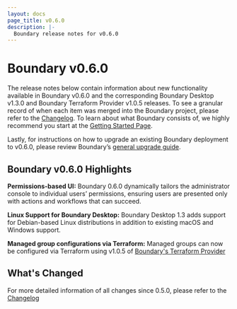 ```yaml
---
layout: docs
page_title: v0.6.0
description: |-
  Boundary release notes for v0.6.0
---
```


# Boundary v0.6.0

The release notes below contain information about new functionality available in Boundary v0.6.0 and the corresponding Boundary Desktop v1.3.0 and Boundary Terraform Provider v1.0.5 releases.
To see a granular record of when each item was merged into the Boundary project, please refer to the [Changelog](https://github.com/hashicorp/boundary/blob/main/CHANGELOG.md).
To learn about what Boundary consists of, we highly recommend you start at the [Getting Started Page](/boundary/docs/getting-started).

Lastly, for instructions on how to upgrade an existing Boundary deployment to v0.6.0, please review Boundary’s [general upgrade guide](/boundary/tutorials/oss-configuration/upgrade-version).

## Boundary v0.6.0 Highlights

**Permissions-based UI:** Boundary 0.6.0 dynamically tailors the administrator console to individual users’ permissions, ensuring users are presented only with actions and workflows that can succeed.

**Linux Support for Boundary Desktop:** Boundary Desktop 1.3 adds support for Debian-based Linux distributions in addition to existing macOS and Windows support.

**Managed group configurations via Terraform:** Managed groups can now be configured via Terraform using v1.0.5 of [Boundary's Terraform Provider](https://registry.terraform.io/providers/hashicorp/boundary/latest)

## What's Changed

For more detailed information of all changes since 0.5.0, please refer to the [Changelog](https://github.com/hashicorp/boundary/blob/main/CHANGELOG.md)
